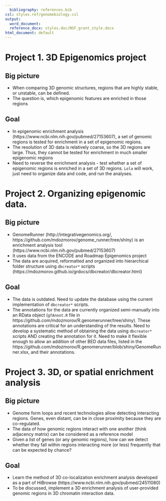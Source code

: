 ```yaml
---
  bibliography: references.bib
csl: styles.ref/genomebiology.csl
output:
  word_document:
  reference_docx: styles.doc/NSF_grant_style.docx
html_document: default
---
```


# Project 1. 3D Epigenomics project

## Big picture

- When comparing 3D genomic structures, regions that are highly stable, or unstable, can be defined. 
- The question is, which epigenomic features are enriched in those regions

## Goal

- In epigenomic enrichment analysis (https://www.ncbi.nlm.nih.gov/pubmed/27153607), a set of genomic regions is tested for enrichment in a set of epigenomic regions. 
- The resolution of 3D data is relatively coarse, so the 3D regions are large. Thus, they cannot be tested for enrichment in much smaller epigenomic regions
- Need to reverse the enrichment analysis - test whether a set of epigenomic regions is enriched in a set of 3D regions. `Lola` will work, just need to organize data and code, and run the analyses.



# Project 2. Organizing epigenomic data.

## Big picture

- GenomeRunner (http://integrativegenomics.org/, https://github.com/mdozmorov/genome_runner/tree/shiny) is an enrichment analysis tool (https://www.ncbi.nlm.nih.gov/pubmed/27153607)
- It uses data from the ENCODE and Roadmap Epigenomics project
- The data are acquired, reformatted and organized into hierarchical folder structure using `dbcreator*` scripts (https://mdozmorov.github.io/grdocs/dbcreator/dbcreator.html)

## Goal

- The data is outdated. Need to update the database using the current implementation of `dbcreator*` scripts.
- The annotations for the data are currently organized semi-manually into an RData object (`gfAnnot.R` file in https://github.com/mdozmorov/R.genomerunner/tree/shiny). These annotations are critical for an understanding of the results. Need to develop a systematic method of obtaining the data using `dbcreator*` scripts AND creating the annotation for it. Need to make it flexible enough to allow an addition of other BED data files, listed in the https://github.com/mdozmorov/R.genomerunner/blob/shiny/GenomeRunner.xlsx, and their annotations.



# Project 3. 3D, or spatial enrichment analysis

## Big picture

- Genome form loops and recent technologies allow detecting interacting regions. Genes, even distant, can be in close proximity because they are co-regulated. 
- The data of how genomic regions interact with one another (think adjacency matrix) can be considered as a reference model
- Given a list of genes (or any genomic regions), how can we detect whether they fall within regions interacting more (or less) frequently that can be expected by chance?

## Goal

- Learn the method of 3D co-localization enrichment analysis developed as a part of HiBrowse (https://www.ncbi.nlm.nih.gov/pubmed/24511080)
- To be discussed, implement a 3D enrichment analysis of user-provided genomic regions in 3D chromatin interaction data.